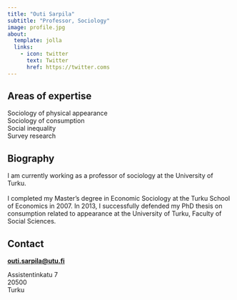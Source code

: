 ```yaml
---
title: "Outi Sarpila"
subtitle: "Professor, Sociology"
image: profile.jpg
about:
  template: jolla
  links:
    - icon: twitter
      text: Twitter
      href: https://twitter.coms
---
```


## **Areas of expertise**

Sociology of physical appearance\
Sociology of consumption\
Social inequality\
Survey research

## **Biography**

I am currently working as a professor of sociology at the University of Turku. \
\
I completed my Master's degree in Economic Sociology at the Turku School of Economics in 2007. In 2013, I successfully defended my PhD thesis on consumption related to appearance at the University of Turku, Faculty of Social Sciences.

## **Contact**

[**outi.sarpila\@utu.fi**](mailto:outi.sarpila@utu.fi)

Assistentinkatu 7\
20500\
Turku
